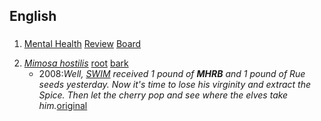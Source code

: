 ==English==

==={{initialism-old|en}}===
{{en-initialism}}

# {{context|Australia}} [[mental health|Mental Health]] [[review|Review]] [[board|Board]]
# ''[[w:Mimosa tenuiflora|Mimosa hostilis]]'' [[root]] [[bark]]
#*2008:''Well, [[SWIM]] received 1 pound of '''MHRB''' and 1 pound of Rue seeds yesterday. Now it's time to lose his virginity and extract the Spice. Then let the cherry pop and see where the elves take him.''[http://www.dmt-nexus.com/forum/default.aspx?g=posts&t=999 original]